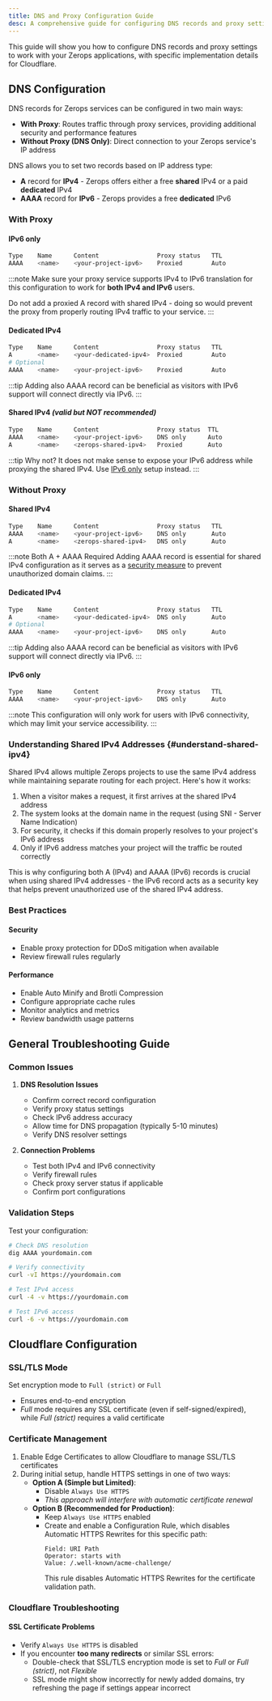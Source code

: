 ```yaml
---
title: DNS and Proxy Configuration Guide
desc: A comprehensive guide for configuring DNS records and proxy settings with Zerops applications, including shared and dedicated IPv4 setups, security measures, and troubleshooting tips.
---
```


This guide will show you how to configure DNS records and proxy settings to work with your Zerops applications, with specific implementation details for Cloudflare.

## DNS Configuration

DNS records for Zerops services can be configured in two main ways:
* **With Proxy**: Routes traffic through proxy services, providing additional security and performance features
* **Without Proxy (DNS Only)**: Direct connection to your Zerops service's IP address

DNS allows you to set two records based on IP address type:
* **A** record for **IPv4** - Zerops offers either a free **shared** IPv4 or a paid **dedicated** IPv4
* **AAAA** record for **IPv6** - Zerops provides a free **dedicated** IPv6

### With Proxy

#### IPv6 only
```bash
Type    Name      Content                Proxy status   TTL
AAAA    <name>    <your-project-ipv6>    Proxied        Auto
```

:::note
Make sure your proxy service supports IPv4 to IPv6 translation for this configuration to work for **both IPv4 and IPv6** users.

Do not add a proxied A record with shared IPv4 - doing so would prevent the proxy from properly routing IPv4 traffic to your service.
:::

#### Dedicated IPv4
```bash
Type    Name      Content                Proxy status   TTL
A       <name>    <your-dedicated-ipv4>  Proxied        Auto
# Optional
AAAA    <name>    <your-project-ipv6>    Proxied        Auto
```

:::tip
Adding also AAAA record can be beneficial as visitors with IPv6 support will connect directly via IPv6.
:::

#### Shared IPv4 *(valid but NOT recommended)*
```bash
Type    Name      Content                Proxy status  TTL
AAAA    <name>    <your-project-ipv6>    DNS only      Auto
A       <name>    <zerops-shared-ipv4>   Proxied       Auto
```

:::tip Why not?
It does not make sense to expose your IPv6 address while proxying the shared IPv4. Use [IPv6 only](#ipv6-only) setup instead.
:::

### Without Proxy

#### Shared IPv4
```bash
Type    Name      Content                Proxy status   TTL
AAAA    <name>    <your-project-ipv6>    DNS only       Auto
A       <name>    <zerops-shared-ipv4>   DNS only       Auto
```

:::note Both A + AAAA Required
Adding AAAA record is essential for shared IPv4 configuration as it serves as a [security measure](#understand-shared-ipv4) to prevent unauthorized domain claims.
:::

#### Dedicated IPv4
```bash
Type    Name      Content                Proxy status   TTL
A       <name>    <your-dedicated-ipv4>  DNS only       Auto
# Optional
AAAA    <name>    <your-project-ipv6>    DNS only       Auto
```

:::tip
Adding also AAAA record can be beneficial as visitors with IPv6 support will connect directly via IPv6.
:::

#### IPv6 only
```bash
Type    Name      Content                Proxy status   TTL
AAAA    <name>    <your-project-ipv6>    DNS only       Auto
```

:::note
This configuration will only work for users with IPv6 connectivity, which may limit your service accessibility.
:::

### Understanding Shared IPv4 Addresses {#understand-shared-ipv4}

Shared IPv4 allows multiple Zerops projects to use the same IPv4 address while maintaining separate routing for each project. Here's how it works:

1. When a visitor makes a request, it first arrives at the shared IPv4 address
2. The system looks at the domain name in the request (using SNI - Server Name Indication)
3. For security, it checks if this domain properly resolves to your project's IPv6 address
4. Only if IPv6 address matches your project will the traffic be routed correctly

This is why configuring both A (IPv4) and AAAA (IPv6) records is crucial when using shared IPv4 addresses - the IPv6 record acts as a security key that helps prevent unauthorized use of the shared IPv4 address.

### Best Practices

#### Security
- Enable proxy protection for DDoS mitigation when available
- Review firewall rules regularly

#### Performance
- Enable Auto Minify and Brotli Compression
- Configure appropriate cache rules
- Monitor analytics and metrics
- Review bandwidth usage patterns

## General Troubleshooting Guide

### Common Issues

1. **DNS Resolution Issues**
   - Confirm correct record configuration
   - Verify proxy status settings
   - Check IPv6 address accuracy
   - Allow time for DNS propagation (typically 5-10 minutes)
   - Verify DNS resolver settings

2. **Connection Problems**
   - Test both IPv4 and IPv6 connectivity
   - Verify firewall rules
   - Check proxy server status if applicable
   - Confirm port configurations

### Validation Steps

Test your configuration:
```bash
# Check DNS resolution
dig AAAA yourdomain.com

# Verify connectivity
curl -vI https://yourdomain.com

# Test IPv4 access
curl -4 -v https://yourdomain.com

# Test IPv6 access
curl -6 -v https://yourdomain.com
```

## Cloudflare Configuration

### SSL/TLS Mode
Set encryption mode to `Full (strict)` or `Full`
   - Ensures end-to-end encryption
   - *Full* mode requires any SSL certificate (even if self-signed/expired), while *Full (strict)* requires a valid certificate

### Certificate Management
1. Enable Edge Certificates to allow Cloudflare to manage SSL/TLS certificates
2. During initial setup, handle HTTPS settings in one of two ways:
   - **Option A (Simple but Limited)**:
     - Disable `Always Use HTTPS`
     - *This approach will interfere with automatic certificate renewal*
   - **Option B (Recommended for Production)**:
     - Keep `Always Use HTTPS` enabled
     - Create and enable a Configuration Rule, which disables Automatic HTTPS Rewrites for this specific path:
       ```
       Field: URI Path
       Operator: starts with
       Value: /.well-known/acme-challenge/
       ```
       This rule disables Automatic HTTPS Rewrites for the certificate validation path.

### Cloudflare Troubleshooting

#### SSL Certificate Problems
   - Verify `Always Use HTTPS` is disabled
   - If you encounter **too many redirects** or similar SSL errors:
       - Double-check that SSL/TLS encryption mode is set to *Full* or *Full (strict)*, not *Flexible*
       - SSL mode might show incorrectly for newly added domains, try refreshing the page if settings appear incorrect